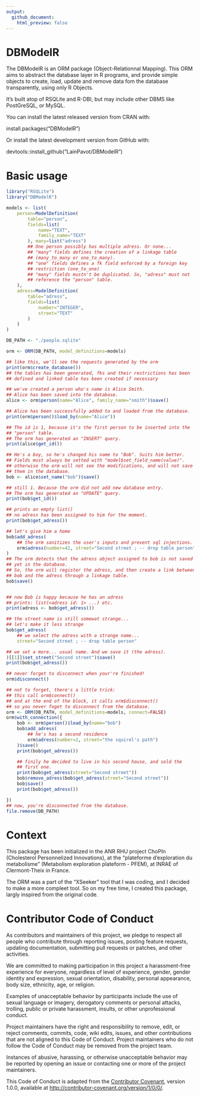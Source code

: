 ```yaml
---
output:
  github_document:
    html_preview: false
---
```


DBModelR
======
The DBModelR is an ORM package (Object-Relationnal Mapping).
This ORM aims to abstract the database layer in R programs, and provide
simple objects to create, load, update and remove data fom the database
transparently, using only R Objects.

It's built atop of RSQLite and R-DBI, but may include other DBMS like
PostGreSQL, or MySQL.

You can install the latest released version from CRAN with:

install.packages("DBModelR")

Or install the latest development version from GitHub with:

devtools::install_github("LainPavot/DBModelR")

Basic usage
======

```r
library("RSQLite")
library("DBModelR")

models <- list(
    person=ModelDefinition(
        table="person",
        fields=list(
            name="TEXT",
            family_name="TEXT"
        ), many=list("adress")
        ## One person possibly has multiple adress. Or none...
        ## "many" fields defines the creation of a linkage table
        ## (many_to_many or one_to_many).
        ## "one" fields defines a fk field enforced by a foreign key
        ## restriction (one_to_one)
        ## "many" fields mustn't be duplicated. So, "adress" must not
        ## reference the "person" table.
    ),
    adress=ModelDefinition(
        table="adress",
        fields=list(
            number="INTEGER",
            street="TEXT"
        )
    )
)

DB_PATH <- "./people.sqlite"

orm <- ORM(DB_PATH, model_definitions=models)

## like this, we'll see the requests generated by the orm
print(orm$create_database())
## the tables has been generated, fks and their restrictions has been
## defined and linked table has been created if necessary

## we've created a person who's name is Alice Smith.
## Alice has been saved into the database.
alice <- orm$person(name="Alice", family_name="smith")$save()

## Alice has been successfully added to and loaded from the database.
print(orm$person()$load_by(name="Alice"))

## The id is 1, because it's the first person to be inserted into the
## "person" table.
## The orm has generated an "INSERT" query.
print(alice$get_id())

## He's a boy, so he's changed his name to "Bob". Suits him better.
## Fields must always be setted with "model$set_field_name(value)".
## otherwise the orm will not see the modifications, and will not save
## them in the database.
bob <- alice$set_name("bob")$save()

## still 1. Because the orm did not add new database entry.
## The orm has generated an "UPDATE" query.
print(bob$get_id())

## prints an empty list()
## no adress has been assigned to him for the moment.
print(bob$get_adress())

## let's give him a home
bob$add_adress(
    ## the orm sanitizes the user's inputs and prevent sql injections.
    orm$adress(number=42, street="Second street ; -- drop table person")
)
## The orm detects that the adress object assigned to bob is not saved
## yet in the database.
## So, the orm will register the adress, and then create a link between
## bob and the adress through a linkage table.
bob$save()


## now Bob is happy because he has an adress
## prints: list(<adress id: 1> ...) etc.
print(adress <- bob$get_adress())

## the street name is still somewat strange...
## let's make it less strange
bob$get_adress(
    ## we select the adress with a strange name...
    street="Second street ; -- drop table person"

## we set a more... usual name. And we save it (the adress).
)[[1]]$set_street("Second street")$save()
print(bob$get_adress())

## never forget to disconnect when your're finished!
orm$disconnect()

## not to forget, there's a little trick:
## this call orm$connect()
## and at the end of the block, it calls orm$disconnect()
## so you never foget to disconnect from the database.
orm <- ORM(DB_PATH, model_definitions=models, connect=FALSE)
orm$with_connection({
    bob <- orm$person()$load_by(name="bob")
    bob$add_adress(
        ## he's has a second residence
        orm$adress(number=2, street="the squirel's path")
    )$save()
    print(bob$get_adress())

    ## finily he decided to live in his second house, and sold the
    ## first one.
    print(bob$get_adress(street="Second street"))
    bob$remove_adress(bob$get_adress(street="Second street"))
    bob$save()
    print(bob$get_adress())

})
## now, you're disconnected from the database.
file.remove(DB_PATH)
```


Context
======

This package has been initialized in the ANR RHU project ChoPIn
(Cholesterol Personnelized Innovations), at the "plateforme
d'exploration du metabolisme" (Metabolism exploration
plateform - PFEM), at INRAE of Clermont-Theix in France.

The ORM was a part of the "XSeeker" tool that I was coding, and I
decided to make a more compleet tool. So on my free time, I created
this package, largly inspired from the original code.


# Contributor Code of Conduct

As contributors and maintainers of this project, we pledge to respect all people who contribute through reporting issues, posting feature requests, updating documentation, submitting pull requests or patches, and other activities.

We are committed to making participation in this project a harassment-free experience for everyone, regardless of level of experience, gender, gender identity and expression, sexual orientation, disability, personal appearance, body size, ethnicity, age, or religion.

Examples of unacceptable behavior by participants include the use of sexual language or imagery, derogatory comments or personal attacks, trolling, public or private harassment, insults, or other unprofessional conduct.

Project maintainers have the right and responsibility to remove, edit, or reject comments, commits, code, wiki edits, issues, and other contributions that are not aligned to this Code of Conduct. Project maintainers who do not follow the Code of Conduct may be removed from the project team.

Instances of abusive, harassing, or otherwise unacceptable behavior may be reported by opening an issue or contacting one or more of the project maintainers.

This Code of Conduct is adapted from the [Contributor Covenant](http:contributor-covenant.org), version 1.0.0, available at [http://contributor-covenant.org/version/1/0/0/](http://contributor-covenant.org/version/1/0/0/).

